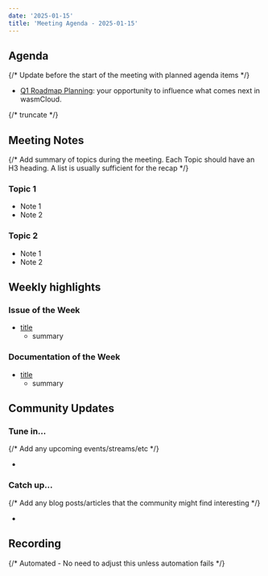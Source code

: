 ```yaml
---
date: '2025-01-15'
title: 'Meeting Agenda - 2025-01-15'
---
```


## Agenda

{/* Update before the start of the meeting with planned agenda items */}

- [Q1 Roadmap Planning](https://github.com/wasmCloud/wasmCloud/discussions/3813): your opportunity to influence what comes next in wasmCloud.

{/* truncate */}

## Meeting Notes

{/* Add summary of topics during the meeting. Each Topic should have an H3 heading. A list is usually sufficient for the recap */}

### Topic 1

- Note 1
- Note 2

### Topic 2

- Note 1
- Note 2

## Weekly highlights

### Issue of the Week

- [title](https://github.com/wasmcloud/wasmcloud/issues/)
  - summary

### Documentation of the Week

- [title](/docs/intro)
  - summary

## Community Updates

### Tune in…

{/* Add any upcoming events/streams/etc */}

-

### Catch up…

{/* Add any blog posts/articles that the community might find interesting */}

-

## Recording

{/* Automated - No need to adjust this unless automation fails */}

<YouTube url="https://www.youtube.com/watch?v=1jVV0kPh4wM" />
